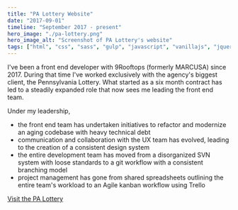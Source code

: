 ```yaml
---
title: "PA Lottery Website"
date: "2017-09-01"
timeline: "September 2017 - present"
hero_image: "./pa-lottery.png"
hero_image_alt: "Screenshot of PA Lottery's website"
tags: ["html", "css", "sass", "gulp", "javascript", "vanillajs", "jquery"]
---
```


I've been a front end developer with 9Rooftops (formerly MARCUSA) since 2017. During that time I've worked exclusively with the agency's biggest client, the Pennsylvania Lottery. What started as a six month contract has led to a steadily expanded role that now sees me leading the front end team.

Under my leadership,

  - the front end team has undertaken initiatives to refactor and modernize an aging codebase with heavy technical debt
  - communication and collaboration with the UX team has evolved, leading to the creation of a consistent design system
  - the entire development team has moved from a disorganized SVN system with loose standards to a git workflow with a consistent branching model
  - project management has gone from shared spreadsheets outlining the entire team's workload to an Agile kanban workflow using Trello

[Visit the PA Lottery](https://www.palottery.state.pa.us)
